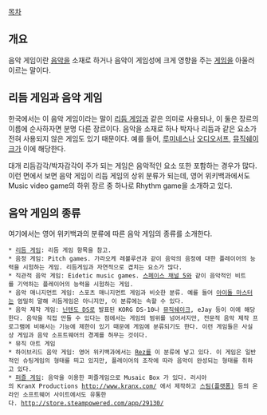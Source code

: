 [[목차]]

== 개요 ==
음악 게임이란 [[음악]]을 소재로 하거나 음악이 게임성에 크게 영향을 주는 [[게임]]을 아울러 이르는 말이다.

== 리듬 게임과 음악 게임 ==
한국에서는 이 음악 게임이라는 말이 [[리듬 게임]]과 같은 의미로 사용되나, 이 둘은 장르의 이름에 순사하자면 분명 다른 장르이다. 음악을 소재로 하나 박자나 리듬과 같은 요소가 전혀 사용되지 않은 게임도 있기 때문이다. 예를 들어, [[루미네스]]나 [[오디오서프]], [[뮤직쉐이크]]가 이에 해당한다.

대개 리듬감각/박자감각이 주가 되는 게임은 음악적인 요소 또한 포함하는 경우가 많다. 이런 면에서 보면 음악 게임이 리듬 게임의 상위 분류가 되는데, 영어 위키백과에서도 Music video game의 하위 장르 중 하나로 Rhythm game을 소개하고 있다.

== 음악 게임의 종류 ==
여기에서는 영어 위키백과의 분류에 따른 음악 게임의 종류를 소개한다.

 * [[리듬 게임]]: 리듬 게임 항목을 참고.
 * 음정 게임: Pitch games. 가라오케 레볼루션과 같이 음악의 음정에 대한 플레이어의 능력을 시험하는 게임. 리듬게임과 자연적으로 겹치는 요소가 많다.
 * 직관적 음악 게임: Eidetic music games. [[스페이스 채널 5]]와 같이 음악적인 비트를 기억하는 플레이어의 능력을 시험하는 게임.
 * 음악 매니지먼트 게임: 스포츠 매니지먼트 게임과 비슷한 분류. 예를 들어 [[아이돌 마스터]]는 엄밀히 말해 리듬게임은 아니지만, 이 분류에는 속할 수 있다.
 * 음악 제작 게임: [[닌텐도 DS]]로 발표된 KORG DS-10나 [[뮤직쉐이크]], eJay 등이 이에 해당한다. 음악을 직접 만들 수 있다는 점에서는 게임의 범위를 넘어서지만, 전문적 음악 제작 프로그램에 비해서는 기능에 제한이 있기 때문에 게임에 분류되기도 한다. 이런 게임들은 사실상 게임과 음악 소프트웨어의 경계를 허무는 것이다.
 * 뮤직 아트 게임
 * 하이브리드 음악 게임: 영어 위키백과에서는 [[Rez]]를 이 분류에 넣고 있다. 이 게임은 일반적인 슈팅게임의 형태를 띄고 있지만, 플레이어의 조작에 따라 음악이 완성되는 형태를 취하고 있다.
 * [[퍼즐 게임]]: 음악을 이용한 퍼즐게임으로 Musaic Box 가 있다. 러시아의 KranX Productions [[http://www.kranx.com/]] 에서 제작하고 [[스팀(플랫폼)]] 등의 온라인 소프트웨어 사이트에서도 유통한다. [[http://store.steampowered.com/app/29130/]]

